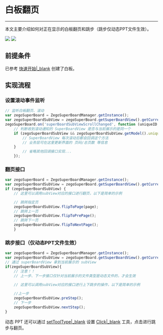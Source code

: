 # 白板翻页

- - -

本文主要介绍如何对正在显示的白板翻页和跳步（跳步仅动态PPT文件生效）。

<Frame width="512" height="auto" caption=""><img src="https://storage.zego.im/sdk-doc/Pics/WhiteboardView/filppage.gif" /></Frame>

<Frame width="512" height="auto" caption=""><img src="https://storage.zego.im/sdk-doc/Pics/WhiteboardView/step.gif" /></Frame>

## 前提条件

已参考 [快速开始\|_blank](!QuickStart/CreateWboard) 创建了白板。

## 实现流程

### 设置滚动事件监听
```javascript
// 监听白板翻页、滚动
var zegoSuperBoard = ZegoSuperBoardManager.getInstance();
var zegoSuperBoardSubView = zegoSuperBoard.getSuperBoardView().getCurrentSuperBoardSubView();
zegoSuperBoard.on('superBoardSubViewScrollChanged', function (uniqueID, page, step) {
    // 判断收到滚动通知的 SuperBoardView 是否与当前展示的是同一个
    if (zegoSuperBoardSubView && zegoSuperBoardSubView.getModel().uniqueID == uniqueID) {
        // SuperBoardView 每次滚动后都会回调这个方法
        // 业务层可在这里更新界面的 页码/总页数 等信息
    }
        // 省略其他回调接口实现...
    });
```
 

### 翻页接口
```javascript
var zegoSuperBoard = ZegoSuperBoardManager.getInstance();
var zegoSuperBoardSubView = zegoSuperBoard.getSuperBoardView().getCurrentSuperBoardSubView();
if (zegoSuperBoardSubView) {
    // 这里可以调用subView对应的接口进行翻页，以下是简单的示例

    // 跳转指定页
    zegoSuperBoardSubView.flipToPage(page);
    // 跳转上一页
    zegoSuperBoardSubView.flipToPrePage();
    // 跳转下一页
    zegoSuperBoardSubView.flipToNextPage();
    }
```

### 跳步接口（仅动态PPT文件生效）
```javascript
var zegoSuperBoard = ZegoSuperBoardManager.getInstance();
var zegoSuperBoardSubView = zegoSuperBoard.getSuperBoardView().getCurrentSuperBoardSubView();
// 通过 superBoardView 拿到当前展示的 subView
if(zegoSuperBoardSubView){
    // 注意！！
    // 上一步、下一步接口仅针对当前展示的文件类型是动态文件的，才会生效
        
    // 这里可以调用subView对应的接口进行上下跳步的操作，以下是简单的示例

    //上一步
    zegoSuperBoardSubView.preStep();
    // 下一步
    zegoSuperBoardSubView.nextStep();
}
```
动态 PPT 还可以通过 [setToolType\|_blank](@setToolType) 设置 [Click\|_blank](@Click) 工具，点击进行跳步与翻页。
